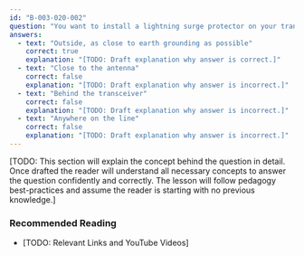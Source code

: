 ```yaml
---
id: "B-003-020-002"
question: "You want to install a lightning surge protector on your transmission line, where should it be inserted?"
answers:
  - text: "Outside, as close to earth grounding as possible"
    correct: true
    explanation: "[TODO: Draft explanation why answer is correct.]"
  - text: "Close to the antenna"
    correct: false
    explanation: "[TODO: Draft explanation why answer is incorrect.]"
  - text: "Behind the transceiver"
    correct: false
    explanation: "[TODO: Draft explanation why answer is incorrect.]"
  - text: "Anywhere on the line"
    correct: false
    explanation: "[TODO: Draft explanation why answer is incorrect.]"
---
```


[TODO: This section will explain the concept behind the question in detail. Once drafted the reader will understand all necessary concepts to answer the question confidently and correctly. The lesson will follow pedagogy best-practices and assume the reader is starting with no previous knowledge.]

### Recommended Reading

- [TODO: Relevant Links and YouTube Videos]
